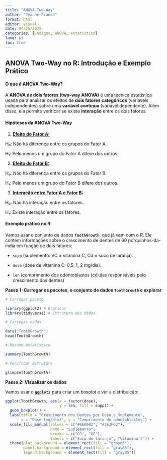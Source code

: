 ---
title: "ANOVA Two-Way"
author: "Jeanne Franco"
format: html
editor: visual
date: 04/25/2025
categories: [Códigos, ANOVA, estatística]
lang: pt
toc: true
---

## ANOVA Two-Way no R: Introdução e Exemplo Prático

#### **O que é ANOVA Two-Way?**

A **ANOVA de dois fatores (two-way ANOVA)** é uma técnica estatística usada para analisar os efeitos de **dois fatores categóricos** (variáveis independentes) sobre uma **variável contínua** (variável dependente). Além disso, ela permite verificar se existe **interação** entre os dois fatores.

#### **Hipóteses da ANOVA Two-Way**

1.  [**Efeito do Fator A:**]{.underline}

H₀: Não há diferença entre os grupos do Fator A.

H₁: Pelo menos um grupo do Fator A difere dos outros.

2.  [**Efeito do Fator B:**]{.underline}

H₀: Não há diferença entre os grupos do Fator B.

H₁: Pelo menos um grupo do Fator B difere dos outros.

3.  [**Interação entre Fator A e Fator B:**]{.underline}

H₀: Não há interação entre os fatores.

H₁: Existe interação entre os fatores.

#### **Exemplo prático no R**

Vamos usar o conjunto de dados **`ToothGrowth`**, que já vem com o R. Ele contém informações sobre o crescimento de dentes de 60 porquinhos-da-índia em função de dois fatores:

-   `supp` (suplemento: VC = vitamina C, OJ = suco de laranja).

-   `dose` (dose de vitamina C: 0.5, 1, 2 mg/dia).

-   `len` (comprimento dos odontoblastos (células responsáveis ​​pelo crescimento dos dentes)

**Passo 1: Carregar os pacotes, o conjunto de dados `ToothGrowth` e explorar**

```{r, warning=FALSE, message=FALSE}
# Carregar pacote

library(ggplot2) # Gráficos
library(tidyverse) # Estrutura dos dados

# Carregar dados

data("ToothGrowth")
head(ToothGrowth)

# Resumo estatístico

summary(ToothGrowth)

# Verificar estrutura

glimpse(ToothGrowth)
```

**Passo 2: Visualizar os dados**

Vamos usar o **`ggplot2`** para criar um boxplot e ver a distribuição:

```{r warning=FALSE, message=FALSE}
ggplot(ToothGrowth, aes(x = factor(dose), 
                        y = len, fill = supp)) +
  geom_boxplot() +
  labs(title = "Crescimento dos Dentes por Dose e Suplemento",
       x = "Dose (mg/dia)", y = "Comprimento do odontoblastos") +
  scale_fill_manual(values = c("#6E0902", "#2E3F62"),
                    name = "Suplemento",
                    breaks = c("OJ", "VC"),
                    labels = c("Suco de laranja", "Vitamina C")) +
  theme(plot.background = element_rect(fill = "gray85"),
        panel.background = element_rect(fill = "gray85"),
        legend.background = element_rect(fill = "gray85"))
```
